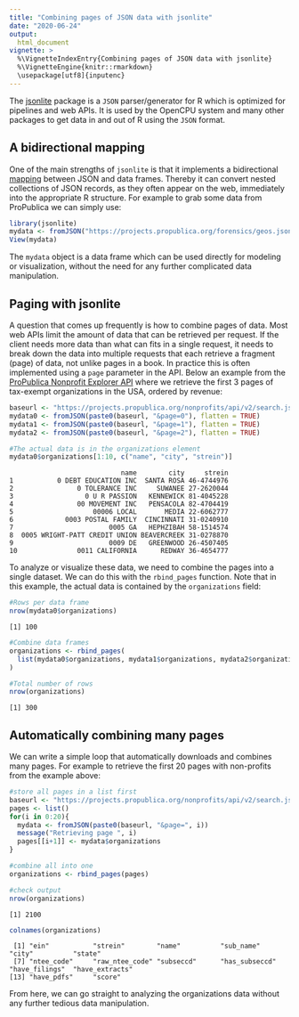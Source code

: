 ```yaml
---
title: "Combining pages of JSON data with jsonlite"
date: "2020-06-24"
output:
  html_document
vignette: >
  %\VignetteIndexEntry{Combining pages of JSON data with jsonlite}
  %\VignetteEngine{knitr::rmarkdown}
  \usepackage[utf8]{inputenc}
---
```







The [jsonlite](https://cran.r-project.org/package=jsonlite) package is a `JSON` parser/generator for R which is optimized for pipelines and web APIs. It is used by the OpenCPU system and many other packages to get data in and out of R using the `JSON` format.

## A bidirectional mapping

One of the main strengths of `jsonlite` is that it implements a bidirectional [mapping](http://arxiv.org/abs/1403.2805) between JSON and data frames. Thereby it can convert nested collections of JSON records, as they often appear on the web, immediately into the appropriate R structure. For example to grab some data from ProPublica we can simply use:


```r
library(jsonlite)
mydata <- fromJSON("https://projects.propublica.org/forensics/geos.json", flatten = TRUE)
View(mydata)
```

The `mydata` object is a data frame which can be used directly for modeling or visualization, without the need for any further complicated data manipulation.

## Paging with jsonlite

A question that comes up frequently is how to combine pages of data. Most web APIs limit the amount of data that can be retrieved per request. If the client needs more data than what can fits in a single request, it needs to break down the data into multiple requests that each retrieve a fragment (page) of data, not unlike pages in a book. In practice this is often implemented using a `page` parameter in the API. Below an example from the [ProPublica Nonprofit Explorer API](https://projects.propublica.org/nonprofits/api) where we retrieve the first 3 pages of tax-exempt organizations in the USA, ordered by revenue:


```r
baseurl <- "https://projects.propublica.org/nonprofits/api/v2/search.json?order=revenue&sort_order=desc"
mydata0 <- fromJSON(paste0(baseurl, "&page=0"), flatten = TRUE)
mydata1 <- fromJSON(paste0(baseurl, "&page=1"), flatten = TRUE)
mydata2 <- fromJSON(paste0(baseurl, "&page=2"), flatten = TRUE)

#The actual data is in the organizations element
mydata0$organizations[1:10, c("name", "city", "strein")]
```

```
                            name        city     strein
1           0 DEBT EDUCATION INC  SANTA ROSA 46-4744976
2                0 TOLERANCE INC     SUWANEE 27-2620044
3                  0 U R PASSION   KENNEWICK 81-4045228
4                00 MOVEMENT INC   PENSACOLA 82-4704419
5                    00006 LOCAL       MEDIA 22-6062777
6             0003 POSTAL FAMILY  CINCINNATI 31-0240910
7                        0005 GA   HEPHZIBAH 58-1514574
8  0005 WRIGHT-PATT CREDIT UNION BEAVERCREEK 31-0278870
9                        0009 DE   GREENWOOD 26-4507405
10               0011 CALIFORNIA      REDWAY 36-4654777
```

To analyze or visualize these data, we need to combine the pages into a single dataset. We can do this with the `rbind_pages` function. Note that in this example, the actual data is contained by the `organizations` field:


```r
#Rows per data frame
nrow(mydata0$organizations)
```

```
[1] 100
```

```r
#Combine data frames
organizations <- rbind_pages(
  list(mydata0$organizations, mydata1$organizations, mydata2$organizations)
)

#Total number of rows
nrow(organizations)
```

```
[1] 300
```

## Automatically combining many pages

We can write a simple loop that automatically downloads and combines many pages. For example to retrieve the first 20 pages with non-profits from the example above:


```r
#store all pages in a list first
baseurl <- "https://projects.propublica.org/nonprofits/api/v2/search.json?order=revenue&sort_order=desc"
pages <- list()
for(i in 0:20){
  mydata <- fromJSON(paste0(baseurl, "&page=", i))
  message("Retrieving page ", i)
  pages[[i+1]] <- mydata$organizations
}

#combine all into one
organizations <- rbind_pages(pages)

#check output
nrow(organizations)
```

```
[1] 2100
```

```r
colnames(organizations)
```

```
 [1] "ein"           "strein"        "name"          "sub_name"      "city"          "state"        
 [7] "ntee_code"     "raw_ntee_code" "subseccd"      "has_subseccd"  "have_filings"  "have_extracts"
[13] "have_pdfs"     "score"        
```

From here, we can go straight to analyzing the organizations data without any further tedious data manipulation.
